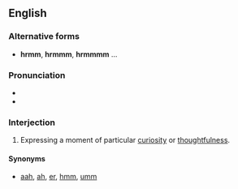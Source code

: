 ==English==

===Alternative forms===
* '''hrmm''', '''hrmmm''', '''hrmmmm''' ...

===Pronunciation===
* {{IPA|/ˈhərəm/|lang=en}}
* {{audio|en-hrm.ogg|en-UK|lang=en}}

===Interjection===
{{en-interj|head=hrm!}}

# Expressing a moment of particular [[curiosity]] or [[thoughtfulness]].

====Synonyms====
* [[aah]], [[ah]], [[er]], [[hmm]], [[umm]]